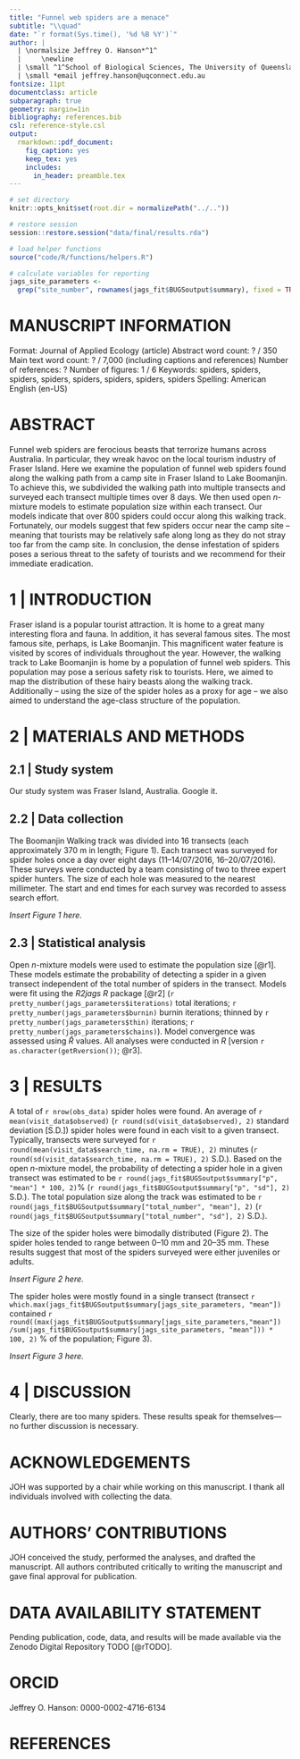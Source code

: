 ```yaml
---
title: "Funnel web spiders are a menace"
subtitle: "\\quad"
date: "`r format(Sys.time(), '%d %B %Y')`"
author: |
  | \normalsize Jeffrey O. Hanson*^1^
  |     \newline
  | \small ^1^School of Biological Sciences, The University of Queensland, Saint Lucia, QLD, Australia
  | \small *email jeffrey.hanson@uqconnect.edu.au
fontsize: 11pt
documentclass: article
subparagraph: true
geometry: margin=1in
bibliography: references.bib
csl: reference-style.csl
output:
  rmarkdown::pdf_document:
    fig_caption: yes
    keep_tex: yes
    includes:
      in_header: preamble.tex
---
```


```r
# set directory
knitr::opts_knit$set(root.dir = normalizePath("../.."))
```

```r
# restore session
session::restore.session("data/final/results.rda")

# load helper functions
source("code/R/functions/helpers.R")

# calculate variables for reporting
jags_site_parameters <-
  grep("site_number", rownames(jags_fit$BUGSoutput$summary), fixed = TRUE)
```

\doublespacing

# MANUSCRIPT INFORMATION

Format: Journal of Applied Ecology (article)    \newline
Abstract word count: ? / 350    \newline
Main text word count: ? / 7,000  (including captions and references)  \newline
Number of references: ?    \newline
Number of figures: 1 / 6    \newline
Keywords: spiders, spiders, spiders, spiders, spiders, spiders, spiders, spiders \newline
Spelling: American English (en-US)

\clearpage

# ABSTRACT

Funnel web spiders are ferocious beasts that terrorize humans across Australia. In particular, they wreak havoc on the local tourism industry of Fraser Island. Here we examine the population of funnel web spiders found along the walking path from a camp site in Fraser Island to Lake Boomanjin. To achieve this, we subdivided the walking path into multiple transects and surveyed each transect multiple times over 8 days. We then used open _n_-mixture models to estimate population size within each transect. Our models indicate that over 800 spiders could occur along this walking track. Fortunately, our models suggest that few spiders occur near the camp site -- meaning that tourists may be relatively safe along long as they do not stray too far from the camp site. In conclusion, the dense infestation of spiders poses a serious threat to the safety of tourists and we recommend for their immediate eradication.

\clearpage

# 1 | INTRODUCTION

Fraser island is a popular tourist attraction. It is home to a great many interesting flora and fauna. In addition, it has several famous sites. The most famous site, perhaps, is Lake Boomanjin. This magnificent water feature is visited by scores of individuals throughout the year. However, the walking track to Lake Boomanjin is home by a population of funnel web spiders. This population may pose a serious safety risk to tourists. Here, we aimed to map the distribution of these hairy beasts along the walking track. Additionally -- using the size of the spider holes as a proxy for age -- we also aimed to understand the age-class structure of the population.

# 2 | MATERIALS AND METHODS

## 2.1 | Study system

Our study system was Fraser Island, Australia. Google it.

## 2.2 | Data collection

The Boomanjin Walking track was divided into 16 transects (each approximately 370 m in length; Figure 1). Each transect was surveyed for spider holes once a day over eight days (11--14/07/2016, 16--20/07/2016). These surveys were conducted by a team consisting of two to three expert spider hunters. The size of each hole was measured to the nearest millimeter. The start and end times for each survey was recorded to assess search effort.

_Insert Figure 1 here._

\clearpage

## 2.3 | Statistical analysis

Open _n_-mixture models were used to estimate the population size [@r1]. These models estimate the probability of detecting a spider in a given transect independent of the total number of spiders in the transect. Models were fit using the _R2jags_ _R_ package [@r2] (`r pretty_number(jags_parameters$iterations)` total iterations; `r pretty_number(jags_parameters$burnin)` burnin iterations; thinned by `r pretty_number(jags_parameters$thin)` iterations; `r pretty_number(jags_parameters$chains)`). Model convergence was assessed using $\hat{R}$ values. All analyses were conducted in _R_ [version `r as.character(getRversion())`; @r3].

# 3 | RESULTS

A total of `r nrow(obs_data)` spider holes were found. An average of `r mean(visit_data$observed)` (`r round(sd(visit_data$observed), 2)` standard deviation [S.D.]) spider holes were found in each visit to a given transect. Typically, transects were surveyed for `r round(mean(visit_data$search_time, na.rm = TRUE), 2)` minutes (`r round(sd(visit_data$search_time, na.rm = TRUE), 2)` S.D.). Based on the open $n$-mixture model, the probability of detecting a spider hole in a given transect was estimated to be `r round(jags_fit$BUGSoutput$summary["p", "mean"] * 100, 2)`% (`r round(jags_fit$BUGSoutput$summary["p", "sd"], 2)` S.D.). The total population size along the track was estimated to be `r round(jags_fit$BUGSoutput$summary["total_number", "mean"], 2)` (`r round(jags_fit$BUGSoutput$summary["total_number", "sd"], 2)` S.D.).

The size of the spider holes were bimodally distributed (Figure 2). The spider holes tended to range between 0--10 mm and 20--35 mm. These results suggest that most of the spiders surveyed were either juveniles or adults.

_Insert Figure 2 here._

The spider holes were mostly found in a single transect (transect `r which.max(jags_fit$BUGSoutput$summary[jags_site_parameters, "mean"])` contained `r round((max(jags_fit$BUGSoutput$summary[jags_site_parameters,"mean"]) /sum(jags_fit$BUGSoutput$summary[jags_site_parameters, "mean"])) * 100, 2)` % of the population; Figure 3).

_Insert Figure 3 here._

# 4 | DISCUSSION

Clearly, there are too many spiders. These results speak for themselves---no further discussion is necessary.

# ACKNOWLEDGEMENTS

JOH was supported by a chair while working on this manuscript. I thank all individuals involved with collecting the data.

# AUTHORS' CONTRIBUTIONS

JOH conceived the study, performed the analyses, and drafted the manuscript. All authors contributed critically to writing the manuscript and gave final approval for publication.

# DATA AVAILABILITY STATEMENT

Pending publication, code, data, and results will be made available via the Zenodo Digital Repository TODO [@rTODO].

# ORCID

Jeffrey O. Hanson: 0000-0002-4716-6134

# REFERENCES

